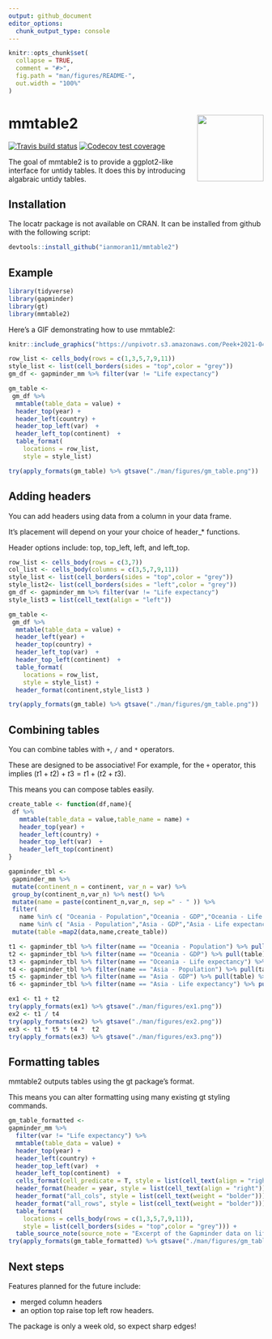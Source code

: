```yaml
---
output: github_document
editor_options: 
  chunk_output_type: console
---
```


<!-- README.md is generated from README.Rmd. Please edit that file -->

```r
knitr::opts_chunk$set(
  collapse = TRUE,
  comment = "#>",
  fig.path = "man/figures/README-",
  out.width = "100%"
)
```

# mmtable2 <a> <img src='man/figures/logo.png' align="right" height="131.5" /></a>
<!-- badges: start -->
[![Travis build status](https://travis-ci.org/ianmoran11/mmtable2.svg?branch=master)](https://travis-ci.org/ianmoran11/mmtable2)
[![Codecov test coverage](https://codecov.io/gh/ianmoran11/mmtable2/branch/master/graph/badge.svg)](https://codecov.io/gh/ianmoran11/mmtable2?branch=master)
<!-- badges: end -->

The goal of mmtable2 is to provide a ggplot2-like interface for untidy tables.
It does this by introducing algabraic untidy tables. 

## Installation

The locatr package is not available on CRAN. It can be installed from github with the following script:
```r
devtools::install_github("ianmoran11/mmtable2")
```


## Example

```r
library(tidyverse)
library(gapminder)
library(gt)
library(mmtable2)
```

Here's a GIF demonstrating how to use mmtable2:

```r
knitr::include_graphics("https://unpivotr.s3.amazonaws.com/Peek+2021-04-11+15-34.gif")
```


```r
row_list <- cells_body(rows = c(1,3,5,7,9,11))
style_list <- list(cell_borders(sides = "top",color = "grey"))
gm_df <- gapminder_mm %>% filter(var != "Life expectancy")

gm_table <- 
 gm_df %>% 
  mmtable(table_data = value) +
  header_top(year) +
  header_left(country) +
  header_top_left(var)  +
  header_left_top(continent)  +
  table_format(
    locations = row_list,
    style = style_list)

try(apply_formats(gm_table) %>% gtsave("./man/figures/gm_table.png"))
```


## Adding headers

You can add headers using data from a column in your data frame. 

It's placement will depend on your your choice of header_* functions.

Header options include: top, top_left, left, and left_top. 


```r
row_list <- cells_body(rows = c(3,7))
col_list <- cells_body(columns = c(3,5,7,9,11))
style_list <- list(cell_borders(sides = "top",color = "grey"))
style_list2<- list(cell_borders(sides = "left",color = "grey"))
gm_df <- gapminder_mm %>% filter(var != "Life expectancy")
style_list3 = list(cell_text(align = "left"))

gm_table <- 
 gm_df %>% 
  mmtable(table_data = value) +
  header_left(year) +
  header_top(country) +
  header_left_top(var)  +
  header_top_left(continent)  +
  table_format(
    locations = row_list,
    style = style_list) +
  header_format(continent,style_list3 )

try(apply_formats(gm_table) %>% gtsave("./man/figures/gm_table.png"))
```


## Combining tables

You can combine tables with `+`, `/` and `*` operators.

These are designed to be associative! For example, for the `+` operator, this implies  $(t1+t2)+t3=t1+(t2+t3).$

This means you can compose tables easily.


```r
create_table <- function(df,name){
 df %>%
   mmtable(table_data = value,table_name = name) +
   header_top(year) +
   header_left(country) +
   header_top_left(var)  +
   header_left_top(continent)
}
```



```r
gapminder_tbl <-
 gapminder_mm %>%
 mutate(continent_n = continent, var_n = var) %>%
 group_by(continent_n,var_n) %>% nest() %>%
 mutate(name = paste(continent_n,var_n, sep =" - " )) %>%
 filter(
   name %in% c( "Oceania - Population","Oceania - GDP","Oceania - Life expectancy") |
   name %in% c( "Asia - Population","Asia - GDP","Asia - Life expectancy")) %>%
 mutate(table =map2(data,name,create_table))
```


```r
t1 <- gapminder_tbl %>% filter(name == "Oceania - Population") %>% pull(table) %>% .[[1]]
t2 <- gapminder_tbl %>% filter(name == "Oceania - GDP") %>% pull(table) %>% .[[1]]
t3 <- gapminder_tbl %>% filter(name == "Oceania - Life expectancy") %>% pull(table) %>% .[[1]]
t4 <- gapminder_tbl %>% filter(name == "Asia - Population") %>% pull(table) %>% .[[1]]
t5 <- gapminder_tbl %>% filter(name == "Asia - GDP") %>% pull(table) %>% .[[1]]
t6 <- gapminder_tbl %>% filter(name == "Asia - Life expectancy") %>% pull(table) %>% .[[1]]

```



```r
ex1 <- t1 + t2
try(apply_formats(ex1) %>% gtsave("./man/figures/ex1.png"))
ex2 <- t1 / t4
try(apply_formats(ex2) %>% gtsave("./man/figures/ex2.png"))
ex3 <- t1 * t5 * t4 *  t2
try(apply_formats(ex3) %>% gtsave("./man/figures/ex3.png"))
```

## Formatting tables

mmtable2 outputs tables using the gt package's format.

This means you can alter formatting using many existing gt styling commands.

```r
gm_table_formatted <- 
gapminder_mm %>% 
  filter(var != "Life expectancy") %>% 
  mmtable(table_data = value) +
  header_top(year) +
  header_left(country) +
  header_top_left(var)  +
  header_left_top(continent)  +
  cells_format(cell_predicate = T, style = list(cell_text(align = "right"))) +
  header_format(header = year, style = list(cell_text(align = "right"))) +
  header_format("all_cols", style = list(cell_text(weight = "bolder"))) +
  header_format("all_rows", style = list(cell_text(weight = "bolder"))) +
  table_format(
    locations = cells_body(rows = c(1,3,5,7,9,11)),
    style = list(cell_borders(sides = "top",color = "grey"))) + 
  table_source_note(source_note = "Excerpt of the Gapminder data on life expectancy, GDP per capita, and population by country." )
try(apply_formats(gm_table_formatted) %>% gtsave("./man/figures/gm_table_formatted.png"))
```


## Next steps 

Features planned for the future include:

* merged column headers
* an option top raise top left row headers.

The package is only a week old, so expect sharp edges!






